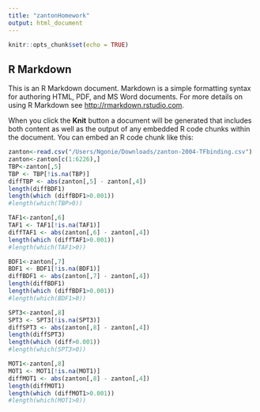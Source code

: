 ```yaml
---
title: "zantonHomework"
output: html_document
---
```


```r
knitr::opts_chunk$set(echo = TRUE)
```

## R Markdown

This is an R Markdown document. Markdown is a simple formatting syntax for authoring HTML, PDF, and MS Word documents. For more details on using R Markdown see <http://rmarkdown.rstudio.com>.

When you click the **Knit** button a document will be generated that includes both content as well as the output of any embedded R code chunks within the document. You can embed an R code chunk like this:

```r
zanton<-read.csv("/Users/Ngonie/Downloads/zanton-2004-TFbinding.csv")
zanton<-zanton[c(1:6226),]
TBP<-zanton[,5]
TBP <- TBP[!is.na(TBP)]
diffTBP <- abs(zanton[,5] - zanton[,4])
length(diffBDF1)
length(which (diffBDF1>0.001))
#length(which(TBP>0))

```




```r

TAF1<-zanton[,6]
TAF1 <- TAF1[!is.na(TAF1)]
diffTAF1 <- abs(zanton[,6] - zanton[,4])
length(which (diffTAF1>0.001))
#length(which(TAF1>0))
```



```r
BDF1<-zanton[,7]
BDF1 <- BDF1[!is.na(BDF1)]
diffBDF1 <- abs(zanton[,7] - zanton[,4])
length(diffBDF1)
length(which (diffBDF1>0.001))
#length(which(BDF1>0))

```




```r
SPT3<-zanton[,8]
SPT3 <- SPT3[!is.na(SPT3)]
diffSPT3 <- abs(zanton[,8] - zanton[,4])
length(diffSPT3)
length(which (diff>0.001))
#length(which(SPT3>0))


```



```r
MOT1<-zanton[,8]
MOT1 <- MOT1[!is.na(MOT1)]
diffMOT1 <- abs(zanton[,8] - zanton[,4])
length(diffMOT1)
length(which (diffMOT1>0.001))
#length(which(MOT1>0))


```


















